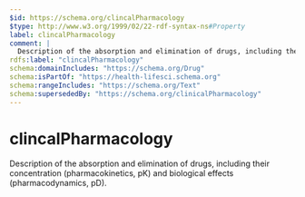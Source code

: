 ```yaml
---
$id: https://schema.org/clincalPharmacology
$type: http://www.w3.org/1999/02/22-rdf-syntax-ns#Property
label: clincalPharmacology
comment: |
  Description of the absorption and elimination of drugs, including their concentration (pharmacokinetics, pK) and biological effects (pharmacodynamics, pD).
rdfs:label: "clincalPharmacology"
schema:domainIncludes: "https://schema.org/Drug"
schema:isPartOf: "https://health-lifesci.schema.org"
schema:rangeIncludes: "https://schema.org/Text"
schema:supersededBy: "https://schema.org/clinicalPharmacology"
---
```


# clincalPharmacology

Description of the absorption and elimination of drugs, including their concentration (pharmacokinetics, pK) and biological effects (pharmacodynamics, pD).

